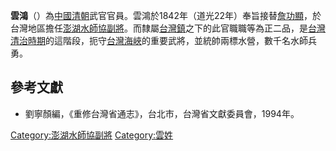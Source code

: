 '''雲鴻'''（{{bd|？||？||catIdx=W}}）為[[中國|中國]][[清朝|清朝]]武官官員。雲鴻於1842年（道光22年）奉旨接替[[詹功顯|詹功顯]]，於台灣地區擔任[[澎湖水師協|澎湖水師協]][[副將|副將]]。而隸屬[[台灣鎮|台灣鎮]]之下的此官職職等為正二品，是[[台灣清治時期|台灣清治時期]]的這階段，扼守[[台灣海峽|台灣海峽]]的重要武將，並統帥兩標水營，數千名水師兵勇。
{{start box}}
{{s-before|[[詹功顯|詹功顯]]}}
{{s-title|[[澎湖水師協|澎湖水師協]][[副將|副將]]|1842年上任}}
{{s-after|[[林瑞鳳|林瑞鳳]]}}
{{end box}}

==參考文獻==
*劉寧顏編，《重修台灣省通志》，台北市，台灣省文獻委員會，1994年。

[[Category:澎湖水師協副將|Category:澎湖水師協副將]]
[[Category:雲姓|Category:雲姓]]